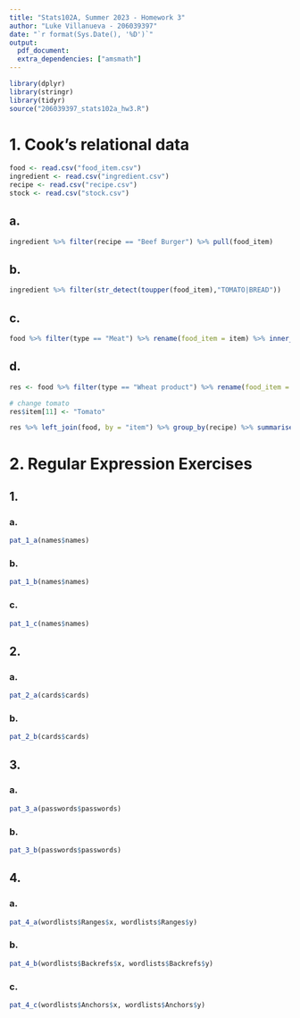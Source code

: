 ```yaml
---
title: "Stats102A, Summer 2023 - Homework 3"
author: "Luke Villanueva - 206039397"
date: "`r format(Sys.Date(), '%D')`"
output:
  pdf_document:
  extra_dependencies: ["amsmath"]
---
```


```r
library(dplyr)
library(stringr)
library(tidyr)
source("206039397_stats102a_hw3.R")
```

# 1. Cook's relational data

```r
food <- read.csv("food_item.csv")
ingredient <- read.csv("ingredient.csv")
recipe <- read.csv("recipe.csv")
stock <- read.csv("stock.csv")
```

## a.

```r
ingredient %>% filter(recipe == "Beef Burger") %>% pull(food_item)
```

## b.

```r
ingredient %>% filter(str_detect(toupper(food_item),"TOMATO|BREAD"))
```

## c.

```r
food %>% filter(type == "Meat") %>% rename(food_item = item) %>% inner_join(stock, by = "food_item") %>% filter(shop %in% c("MyMart","Coco Mart")) %>% select(-3)
```

## d.

```r
res <- food %>% filter(type == "Wheat product") %>% rename(food_item = item) %>% inner_join(ingredient, by = "food_item") %>% select(recipe) %>% left_join(ingredient, by = "recipe") %>% rename(item = food_item)

# change tomato
res$item[11] <- "Tomato"

res %>% left_join(food, by = "item") %>% group_by(recipe) %>% summarise(Total_Calories = sum(calories))
```


# 2. Regular Expression Exercises

## 1.

### a.

```r
pat_1_a(names$names)
```

### b.

```r
pat_1_b(names$names)
```

### c.

```r
pat_1_c(names$names)
```

## 2. 

### a.

```r
pat_2_a(cards$cards)
```

### b.

```r
pat_2_b(cards$cards)
```

## 3.

### a.

```r
pat_3_a(passwords$passwords)
```

### b.

```r
pat_3_b(passwords$passwords)
```

## 4.

### a.

```r
pat_4_a(wordlists$Ranges$x, wordlists$Ranges$y)
```

### b.

```r
pat_4_b(wordlists$Backrefs$x, wordlists$Backrefs$y)
```

### c.

```r
pat_4_c(wordlists$Anchors$x, wordlists$Anchors$y)
```

